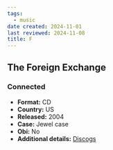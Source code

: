 ```yaml
---
tags:
  - music
date created: 2024-11-01
last reviewed: 2024-11-08
title: F
---
```


## The Foreign Exchange

### Connected

- **Format:** CD
- **Country:** US
- **Released:** 2004
- **Case:** Jewel case
- **Obi:** No
- **Additional details:** [Discogs](https://www.discogs.com/release/506019-The-Foreign-Exchange-Connected)
